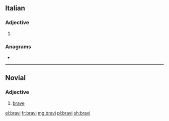 ==Italian==

===Adjective===
{{head|it|adjective form}}

# {{masculine plural of|bravo|lang=it}}

===Anagrams===
* {{l|it|vibra}}

----

==Novial==

===Adjective===
{{nov-adj|brav}}

# [[brave]]

[[el:bravi]]
[[fr:bravi]]
[[mg:bravi]]
[[pl:bravi]]
[[sh:bravi]]